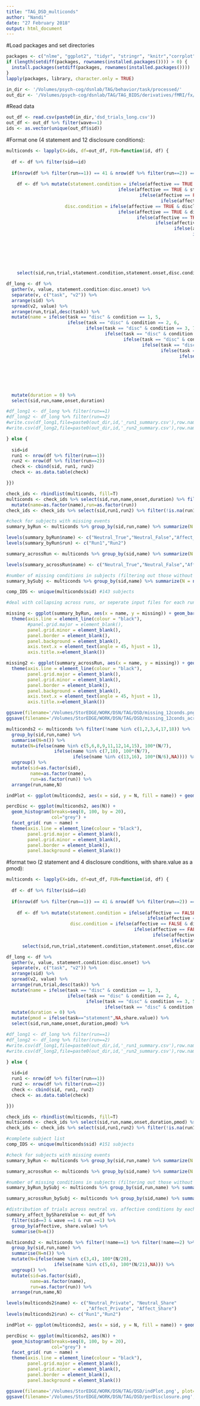 ```yaml
---
title: "TAG_DSD_multiconds"
author: "Nandi"
date: "27 February 2018"
output: html_document
---
```


#Load packages and set directories
```r
packages <- c("nlme", "ggplot2", "tidyr", "stringr", "knitr","corrplot","data.table", "readxl", "gridExtra", "dplyr", "psych","kableExtra","lavaan")
if (length(setdiff(packages, rownames(installed.packages()))) > 0) {
  install.packages(setdiff(packages, rownames(installed.packages())))  
}
lapply(packages, library, character.only = TRUE)

in_dir <- '/Volumes/psych-cog/dsnlab/TAG/behavior/task/processed/'
out_dir <- '/Volumes/psych-cog/dsnlab/TAG/TAG_BIDS/derivatives/fMRI/fx/multiconds/DSD/ses-wave1/Summary/'
```

#Read data
```r
out_df <- read.csv(paste0(in_dir,'dsd_trials_long.csv'))
out_df <- out_df %>% filter(wave==1)
ids <- as.vector(unique(out_df$sid))
```

#Format one (4 statement and 12 disclosure conditions):
```r
multiconds <- lapply(X=ids, df=out_df, FUN=function(id, df) {
  
  df <- df %>% filter(sid==id)
  
  if(nrow(df %>% filter(run==1)) == 41 & nrow(df %>% filter(run==2)) == 41) {
  
    df <- df %>% mutate(statement.condition = ifelse(affective == TRUE & statement.choice == 1, 1,
                                          ifelse(affective == TRUE & statement.choice == 2, 2,
                                                  ifelse(affective == FALSE & statement.choice == 1, 3,
                                                          ifelse(affective == FALSE & statement.choice == 2, 4, NA)))),
                      disc.condition = ifelse(affective == TRUE & disclosed == 1 & share.value < 0, 1,
                                          ifelse(affective == TRUE & disclosed == 1 & share.value > 0, 2,
                                                 ifelse(affective == TRUE & disclosed == 1 & share.value == 0, 3,
                                                        ifelse(affective == TRUE & disclosed == 0 & share.value < 0, 4,
                                                               ifelse(affective == TRUE & disclosed == 0 & share.value > 0, 5,
                                                                      ifelse(affective == TRUE & disclosed == 0 & share.value == 0, 6, 
                                                                             ifelse(affective == FALSE & disclosed == 1 & share.value < 0, 7,
                                                                                    ifelse(affective == FALSE & disclosed == 1 & share.value > 0, 8,
                                                                                           ifelse(affective == FALSE & disclosed == 1 & share.value == 0, 9,
                                                                                                  ifelse(affective == FALSE & disclosed == 0 & share.value < 0, 10,
                                                                                                         ifelse(affective == FALSE & disclosed == 0 & share.value > 0, 11,
                                                                                                                ifelse(affective == FALSE & disclosed == 0 & share.value == 0, 12, NA))))))))))))) %>%
    select(sid,run,trial,statement.condition,statement.onset,disc.condition,disc.onset)

df_long <- df %>% 
  gather(v, value, statement.condition:disc.onset) %>% 
  separate(v, c("task", "v2")) %>% 
  arrange(sid) %>% 
  spread(v2, value) %>%
  arrange(run,trial,desc(task)) %>%
  mutate(name = ifelse(task == "disc" & condition == 1, 5,
                       ifelse(task == "disc" & condition == 2, 6,
                              ifelse(task == "disc" & condition == 3, 7,
                                     ifelse(task == "disc" & condition == 4, 8,
                                            ifelse(task == "disc" & condition == 5, 9,
                                                   ifelse(task == "disc" & condition == 6, 10,
                                                          ifelse(task == "disc" & condition == 7, 11,
                                                                 ifelse(task == "disc" & condition == 8, 12,
                                                                        ifelse(task == "disc" & condition == 9, 13,
                                                                               ifelse(task == "disc" & condition == 10, 14,
                                                                                      ifelse(task == "disc" & condition == 11, 15,
                                                                                             ifelse(task == "disc" & condition == 12, 16,
                                                                                                    ifelse(task == "statement" & is.na(condition), 17,
                                                                                                           ifelse(task == "disc" & is.na(condition), 18, condition))))))))))))))) %>%
  mutate(duration = 0) %>%
  select(sid,run,name,onset,duration)

#df_long1 <- df_long %>% filter(run==1)
#df_long2 <- df_long %>% filter(run==2)
#write.csv(df_long1,file=paste0(out_dir,id,'_run1_summary.csv'),row.names=F) 
#write.csv(df_long2,file=paste0(out_dir,id,'_run2_summary.csv'),row.names=F) 

} else {
  
  sid=id
  run1 <- nrow(df %>% filter(run==1))
  run2 <- nrow(df %>% filter(run==2))
  check <- cbind(sid, run1, run2)
  check <- as.data.table(check)

}})

check_ids <- rbindlist(multiconds, fill=T)
multiconds <- check_ids %>% select(sid,run,name,onset,duration) %>% filter(!is.na(name)) %>%
  mutate(name=as.factor(name),run=as.factor(run))
check_ids <- check_ids %>% select(sid,run1,run2) %>% filter(!is.na(run1))

#check for subjects with missing events
summary_byRun <- multiconds %>% group_by(sid,run,name) %>% summarize(N = n()) %>% filter(name %in% c(5,6,7,8,9,10,11,12,13,14,15,16)) %>% group_by(run,name) %>% summarize(N = n(),missing=151-n())

levels(summary_byRun$name) <- c("Neutral_True","Neutral_False","Affect_True","Affect_False","Affect_Share_Loss","Affect_Share_Gain","Affect_Share_Nodiff","Affect_Private_Loss","Affect_Private_Gain","Affect_Private_Nodiff","Neutral_Share_Loss","Neutral_Share_Gain","Neutral_Share_Nodiff","Neutral_Private_Loss","Neutral_Private_Gain","Neutral_Private_Nodiff","Statement_Missing")
levels(summary_byRun$run) <- c("Run1","Run2")

summary_acrossRun <- multiconds %>% group_by(sid,name) %>% summarize(N = n()) %>% filter(name %in% c(5,6,7,8,9,10,11,12,13,14,15,16)) %>% group_by(name) %>% summarize(N = n(),missing=151-n())

levels(summary_acrossRun$name) <- c("Neutral_True","Neutral_False","Affect_True","Affect_False","Affect_Share_Loss","Affect_Share_Gain","Affect_Share_Nodiff","Affect_Private_Loss","Affect_Private_Gain","Affect_Private_Nodiff","Neutral_Share_Loss","Neutral_Share_Gain","Neutral_Share_Nodiff","Neutral_Private_Loss","Neutral_Private_Gain","Neutral_Private_Nodiff","Statement_Missing")

#number of missing conditions in subjects (filtering out those without any missing conditions)
summary_bySubj <- multiconds %>% group_by(sid,name) %>% summarize(N = n()) %>% filter(name %in% c(5,6,7,8,9,10,11,12,13,14,15,16)) %>% group_by(sid) %>% summarize(N = (12 - n())) %>% filter(!N==0) 

comp_IDS <- unique(multiconds$sid) #143 subjects

#deal with collapsing across runs, or seperate input files for each run

missing <- ggplot(summary_byRun, aes(x = name, y = missing)) + geom_bar(stat = "identity") + facet_wrap(~run, ncol=1) + 
  theme(axis.line = element_line(colour = "black"),
        #panel.grid.major = element_blank(),
        panel.grid.minor = element_blank(),
        panel.border = element_blank(),
        panel.background = element_blank(),
        axis.text.x = element_text(angle = 45, hjust = 1),
        axis.title.x=element_blank())

missing2 <- ggplot(summary_acrossRun, aes(x = name, y = missing)) + geom_bar(stat = "identity") +
  theme(axis.line = element_line(colour = "black"),
        panel.grid.major = element_blank(),
        panel.grid.minor = element_blank(),
        panel.border = element_blank(),
        panel.background = element_blank(),
        axis.text.x = element_text(angle = 45, hjust = 1),
        axis.title.x=element_blank())

ggsave(filename='/Volumes/StorEDGE/WORK/DSN/TAG/DSD/missing_12conds.png', plot=missing, width = 6, height = 4.5)
ggsave(filename='/Volumes/StorEDGE/WORK/DSN/TAG/DSD/missing_12conds_acrossRuns.png', plot=missing2, width = 6, height = 4.5)

multiconds2 <- multiconds %>% filter(!name %in% c(1,2,3,4,17,18)) %>% 
  group_by(sid,run,name) %>%
  summarise(N=n()) %>%
  mutate(N=ifelse(name %in% c(5,6,8,9,11,12,14,15), 100*(N/7),
                  ifelse(name %in% c(7,10), 100*(N/7),
                         ifelse(name %in% c(13,16), 100*(N/6),NA)))) %>%
  ungroup() %>%
  mutate(sid=as.factor(sid),
         name=as.factor(name),
         run=as.factor(run)) %>%
  arrange(run,name,N)

indPlot <- ggplot(multiconds2, aes(x = sid, y = N, fill = name)) + geom_bar(stat = "identity") + facet_wrap(~run, ncol=1)

percDisc <- ggplot(multiconds2, aes(N)) + 
  geom_histogram(breaks=seq(0, 100, by = 20), 
                 col="grey") + 
  facet_grid( run ~ name) +
  theme(axis.line = element_line(colour = "black"),
        panel.grid.major = element_blank(),
        panel.grid.minor = element_blank(),
        panel.border = element_blank(),
        panel.background = element_blank())

```

#format two (2 statement and 4 disclosure conditions, with share.value as a pmod):
```r
multiconds <- lapply(X=ids, df=out_df, FUN=function(id, df) {
  
  df <- df %>% filter(sid==id)
  
  if(nrow(df %>% filter(run==1)) == 41 & nrow(df %>% filter(run==2)) == 41) {
  
    df <- df %>% mutate(statement.condition = ifelse(affective == FALSE, 1,
                                                     ifelse(affective == TRUE, 2, NA)),
                        disc.condition = ifelse(affective == FALSE & disclosed == FALSE, 1,
                                                ifelse(affective == FALSE & disclosed == TRUE, 2,
                                                       ifelse(affective == TRUE & disclosed == FALSE, 3,
                                                              ifelse(affective == TRUE & disclosed == TRUE, 4, NA))))) %>%
      select(sid,run,trial,statement.condition,statement.onset,disc.condition,disc.onset,share.value)

df_long <- df %>% 
  gather(v, value, statement.condition:disc.onset) %>% 
  separate(v, c("task", "v2")) %>% 
  arrange(sid) %>% 
  spread(v2, value) %>%
  arrange(run,trial,desc(task)) %>%
  mutate(name = ifelse(task == "disc" & condition == 1, 3,
                       ifelse(task == "disc" & condition == 2, 4,
                              ifelse(task == "disc" & condition == 3, 5,
                                     ifelse(task == "disc" & condition == 4, 6, condition))))) %>%
  mutate(duration = 0) %>%
  mutate(pmod = ifelse(task=="statement",NA,share.value)) %>%
  select(sid,run,name,onset,duration,pmod) %>%

#df_long1 <- df_long %>% filter(run==1)
#df_long2 <- df_long %>% filter(run==2)
#write.csv(df_long1,file=paste0(out_dir,id,'_run1_summary.csv'),row.names=F) 
#write.csv(df_long2,file=paste0(out_dir,id,'_run2_summary.csv'),row.names=F) 

} else {
  
  sid=id
  run1 <- nrow(df %>% filter(run==1))
  run2 <- nrow(df %>% filter(run==2))
  check <- cbind(sid, run1, run2)
  check <- as.data.table(check)

}})

check_ids <- rbindlist(multiconds, fill=T)
multiconds <- check_ids %>% select(sid,run,name,onset,duration,pmod) %>% filter(!is.na(name))
check_ids <- check_ids %>% select(sid,run1,run2) %>% filter(!is.na(run1))

#complete subject list
comp_IDS <- unique(multiconds$sid) #151 subjects

#check for subjects with missing events
summary_byRun <- multiconds %>% group_by(sid,run,name) %>% summarize(N = n()) %>% filter(name %in% c(3,4,5,6)) %>% group_by(run,name) %>% summarize(N = n())

summary_acrossRun <- multiconds %>% group_by(sid,name) %>% summarize(N = n()) %>% filter(name %in% c(3,4,5,6)) %>% group_by(name) %>% summarize(N = n())

#number of missing conditions in subjects (filtering out those without any missing conditions)
summary_byRun_bySubj <- multiconds %>% group_by(sid,run,name) %>% summarize(N = n()) %>% filter(name %in% c(3,4,5,6)) %>% group_by(sid,run) %>% summarize(N = (4 - n())) %>% filter(!N==0) 

summary_acrossRun_bySubj <- multiconds %>% group_by(sid,name) %>% summarize(N = n()) %>% filter(name %in% c(3,4,5,6)) %>% group_by(sid) %>% summarize(N = (4 - n())) %>% filter(!N==0) 

#distribution of trials across neutral vs. affective conditions by each share.value
summary_affect_byShareValue <- out_df %>%
  filter(sid==3 & wave ==1 & run ==1) %>%
  group_by(affective, share.value) %>%
  summarise(N=n())

multiconds2 <- multiconds %>% filter(!name==1) %>% filter(!name==2) %>% 
  group_by(sid,run,name) %>%
  summarise(N=n()) %>%
  mutate(N=ifelse(name %in% c(3,4), 100*(N/20),
                  ifelse(name %in% c(5,6), 100*(N/21),NA))) %>%
  ungroup() %>%
  mutate(sid=as.factor(sid),
         name=as.factor(name),
         run=as.factor(run)) %>%
  arrange(run,name,N)

levels(multiconds2$name) <- c("Neutral_Private", "Neutral_Share"
                              ,"Affect_Private", "Affect_Share")
levels(multiconds2$run) <- c("Run1","Run2")

indPlot <- ggplot(multiconds2, aes(x = sid, y = N, fill = name)) + geom_bar(stat = "identity") + facet_wrap(~run, ncol=1)

percDisc <- ggplot(multiconds2, aes(N)) + 
  geom_histogram(breaks=seq(0, 100, by = 20), 
                 col="grey") + 
  facet_grid( run ~ name) +
  theme(axis.line = element_line(colour = "black"),
        panel.grid.major = element_blank(),
        panel.grid.minor = element_blank(),
        panel.border = element_blank(),
        panel.background = element_blank())

ggsave(filename='/Volumes/StorEDGE/WORK/DSN/TAG/DSD/indPlot.png', plot=indPlot, width = 9, height = 4.5)
ggsave(filename='/Volumes/StorEDGE/WORK/DSN/TAG/DSD/perDisclosure.png', plot=percDisc, width = 9, height = 3.5)
```